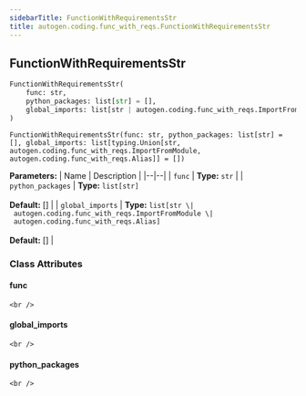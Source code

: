 ```yaml
---
sidebarTitle: FunctionWithRequirementsStr
title: autogen.coding.func_with_reqs.FunctionWithRequirementsStr
---
```

<h2 id="autogen.coding.func_with_reqs.FunctionWithRequirementsStr" class="doc doc-heading">
    <code class="doc-symbol doc-symbol-heading doc-symbol-class"></code>
    <span class="doc doc-object-name doc-class-name">FunctionWithRequirementsStr</span>
    <a href="#autogen.coding.func_with_reqs.FunctionWithRequirementsStr" class="headerlink" title="Permanent link"></a>
</h2>

```python
FunctionWithRequirementsStr(
    func: str,
    python_packages: list[str] = [],
    global_imports: list[str | autogen.coding.func_with_reqs.ImportFromModule | autogen.coding.func_with_reqs.Alias] = []
)
```

    FunctionWithRequirementsStr(func: str, python_packages: list[str] = [], global_imports: list[typing.Union[str, autogen.coding.func_with_reqs.ImportFromModule, autogen.coding.func_with_reqs.Alias]] = [])

<b>Parameters:</b>
| Name | Description |
|--|--|
| `func` | **Type:** `str` |
| `python_packages` | **Type:** `list[str]`<br/><br/>**Default:** [] |
| `global_imports` | **Type:** `list[str \| autogen.coding.func_with_reqs.ImportFromModule \| autogen.coding.func_with_reqs.Alias]`<br/><br/>**Default:** [] |

### Class Attributes

<code class="doc-symbol doc-symbol-heading doc-symbol-attribute"></code>
#### func
<a href="#autogen.coding.func_with_reqs.FunctionWithRequirementsStr.func" class="headerlink" title="Permanent link"></a>

    <br />

<code class="doc-symbol doc-symbol-heading doc-symbol-attribute"></code>
#### global_imports
<a href="#autogen.coding.func_with_reqs.FunctionWithRequirementsStr.global_imports" class="headerlink" title="Permanent link"></a>

    <br />

<code class="doc-symbol doc-symbol-heading doc-symbol-attribute"></code>
#### python_packages
<a href="#autogen.coding.func_with_reqs.FunctionWithRequirementsStr.python_packages" class="headerlink" title="Permanent link"></a>

    <br />